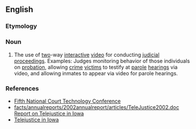 ==English==

===Etymology===
{{prefix|en|tele|justice}}

===Noun===
{{en-noun|-}}

# The use of [[two]]-way [[interactive]] [[video]] for conducting [[judicial]] [[proceedings]]. Examples: Judges monitoring behavior of those individuals on [[probation]], allowing [[crime]] [[victims]] to testify at [[parole]] [[hearings]] via video, and allowing inmates to appear via video for parole hearings.

===References===
* [https://web.archive.org/web/20041228085610/http://ctl.ncsc.dni.us/bbsfiles/ctc5_rom/208.HTM Fifth National Court Technology Conference]
* [http://www.icn.state.ia.us/news facts/annualreports/2002annualreport/articles/TeleJustice2002.doc Report on Telejustice in Iowa]
* [https://web.archive.org/web/20061009234028/http://www.icn.state.ia.us/about_icn/users/telejustice.html Telejustice in Iowa]